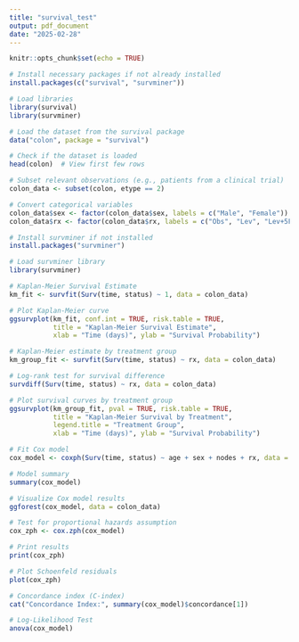 ---
title: "survival_test"
output: pdf_document
date: "2025-02-28"
---

```{r setup, include=FALSE}
knitr::opts_chunk$set(echo = TRUE)
```

```{r}
# Install necessary packages if not already installed
install.packages(c("survival", "survminer"))

# Load libraries
library(survival)
library(survminer)

```

```{r}
# Load the dataset from the survival package
data("colon", package = "survival")

# Check if the dataset is loaded
head(colon)  # View first few rows
```

```{r}
# Subset relevant observations (e.g., patients from a clinical trial)
colon_data <- subset(colon, etype == 2)

# Convert categorical variables
colon_data$sex <- factor(colon_data$sex, labels = c("Male", "Female"))
colon_data$rx <- factor(colon_data$rx, labels = c("Obs", "Lev", "Lev+5FU"))

```

```{r}
# Install survminer if not installed
install.packages("survminer")

# Load survminer library
library(survminer)

```

```{r}
# Kaplan-Meier Survival Estimate
km_fit <- survfit(Surv(time, status) ~ 1, data = colon_data)

# Plot Kaplan-Meier curve
ggsurvplot(km_fit, conf.int = TRUE, risk.table = TRUE,
           title = "Kaplan-Meier Survival Estimate",
           xlab = "Time (days)", ylab = "Survival Probability")

```

```{r}
# Kaplan-Meier estimate by treatment group
km_group_fit <- survfit(Surv(time, status) ~ rx, data = colon_data)

# Log-rank test for survival difference
survdiff(Surv(time, status) ~ rx, data = colon_data)

# Plot survival curves by treatment group
ggsurvplot(km_group_fit, pval = TRUE, risk.table = TRUE,
           title = "Kaplan-Meier Survival by Treatment",
           legend.title = "Treatment Group",
           xlab = "Time (days)", ylab = "Survival Probability")

```

```{r}
# Fit Cox model
cox_model <- coxph(Surv(time, status) ~ age + sex + nodes + rx, data = colon_data)

# Model summary
summary(cox_model)

# Visualize Cox model results
ggforest(cox_model, data = colon_data)

```

```{r}
# Test for proportional hazards assumption
cox_zph <- cox.zph(cox_model)

# Print results
print(cox_zph)

# Plot Schoenfeld residuals
plot(cox_zph)

```

```{r}
# Concordance index (C-index)
cat("Concordance Index:", summary(cox_model)$concordance[1])

# Log-Likelihood Test
anova(cox_model)

```
